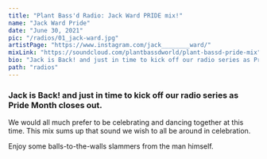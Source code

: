 ---
title: "Plant Bass'd Radio: Jack Ward PRIDE mix!"
name: "Jack Ward Pride"
date: "June 30, 2021"
pic: "/radios/01_jack-ward.jpg"
artistPage: "https://www.instagram.com/jack________ward/"
mixLink: "https://soundcloud.com/plantbassdworld/plant-bassd-pride-mix"
bio: "Jack is Back! and just in time to kick off our radio series as Pride Month closes out"
path: "radios"
---

### Jack is Back! and just in time to kick off our radio series as Pride Month closes out.

We would all much prefer to be celebrating and dancing together at this time. This mix sums up that sound we wish to all be around in celebration.

Enjoy some balls-to-the-walls slammers from the man himself.

<Picture alt="Jack Ward tracklist" size={1200} src="/radios/01_tracklist.jpg" />

<SoundCloud
  url="https://soundcloud.com/plantbassdworld/plant-bassd-pride-mix"
  name="Jack Ward Pride Mix"
  height="120px"
/>
